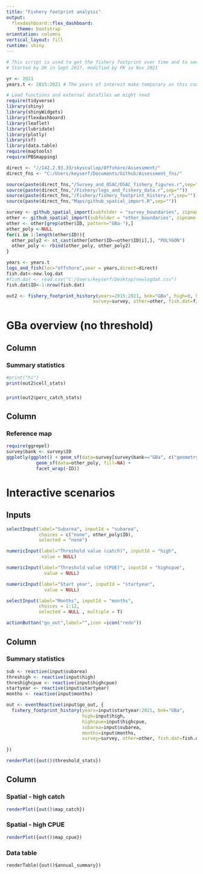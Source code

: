 ```yaml
---
title: "Fishery footprint analysis"
output: 
  flexdashboard::flex_dashboard:
    theme: bootstrap
orientation: columns
vertical_layout: fill
runtime: shiny
---
```



```r
# This script is used to get the fishery footprint over time and to see how it changes.
# Started by DK in Sept 2017, modified by FK in Nov 2021

yr <- 2021
years.t <- 2015:2021 # The years of interest make temporary as this could be overwritten when I bring in the survey results...
```

```r
# Load functions and external datafiles we might need
require(tidyverse)
library(shiny)
library(shinyWidgets)
library(flexdashboard)
library(leaflet)
library(lubridate)
library(plotly)
library(sf)
library(data.table)
require(maptools)
require(PBSmapping)

direct <- "//142.2.93.33/skyscallop/Offshore/Assessment/"
direct_fns <- "C:/Users/keyserf/Documents/Github/Assessment_fns/"

source(paste(direct_fns,"/Survey_and_OSAC/OSAC_fishery_figures.r",sep="")) #Source1
source(paste(direct_fns,"/Fishery/logs_and_fishery_data.r",sep=""))
source(paste(direct_fns,"/Fishery/fishery_footprint_history.r",sep=""))
source(paste(direct_fns,"Maps/github_spatial_import.R",sep=""))

survey <- github_spatial_import(subfolder = "survey_boundaries", zipname = "survey_boundaries.zip", quiet = T, direct_fns=direct_fns)# Figure out where your tempfiles are stored
other <- github_spatial_import(subfolder = "other_boundaries", zipname = "other_boundaries.zip", quiet = T, direct_fns=direct_fns)# Figure out where your tempfiles are stored
other <- other[grep(other$ID, pattern="GBa-"),] 
other_poly <-NULL
for(i in 1:length(other$ID)){
  other_poly2 <- st_cast(other[other$ID==other$ID[i],], "POLYGON")
  other_poly <- rbind(other_poly, other_poly2)
}

years <- years.t
logs_and_fish(loc="offshore",year = years,direct=direct)
fish.dat<-new.log.dat
#fish.dat <- read.csv("C:/Users/keyserf/Desktop/newlogdat.csv")
fish.dat$ID<-1:nrow(fish.dat)

out2 <- fishery_footprint_history(years=2015:2021, bnk="GBa", high=0, highcpue=0, subarea=NULL,
                                survey=survey, other=other, fish.dat=fish.dat, direct_fns = direct_fns)
```

GBa overview (no threshold)
===========================================================================================================================

Column {data-width=300}
------------------------------------------

### Summary statistics

```r
#print("hi")
print(out2$cell_stats)
```

###

```r
print(out2$perc_catch_stats)
```

Column {data-width=700}
------------------------------------------

### Reference map

```r
require(ggrepel)
survey$bank <- survey$ID
ggplotly(ggplot() + geom_sf(data=survey[survey$bank=="GBa", c("geometry", "bank")]) + theme_bw() +
           geom_sf(data=other_poly, fill=NA) +
           facet_wrap(~ID))

```


Interactive scenarios
=================================================================================================


Inputs {.sidebar}
-----------------------------------------------------------------------

```r
selectInput(label="Subarea", inputId = "subarea",
            choices = c("none", other_poly$ID),
            selected = "none")

numericInput(label="Threshold value (catch)", inputId = "high",
             value = NULL)

numericInput(label="Threshold value (CPUE)", inputId = "highcpue",
              value = NULL)

numericInput(label="Start year", inputId = "startyear",
              value = NULL)

selectInput(label="Months", inputId = "months",
            choices = 1:12,
            selected = NULL , multiple = T)

actionButton("go_out",label="",icon =icon("redo"))

```

Column {data-width=200}
------------------------------------------

### Summary statistics

```r
sub <- reactive(input$subarea)
threshigh <- reactive(input$high)
threshighcpue <- reactive(input$highcpue)
startyear <- reactive(input$startyear)
months <- reactive(input$months)

out <- eventReactive(input$go_out, {
  fishery_footprint_history(years=input$startyear:2021, bnk="GBa",
                            high=input$high,
                            highcpue=input$highcpue,
                            subarea=input$subarea,
                            months=input$months,
                            survey=survey, other=other, fish.dat=fish.dat, direct_fns = direct_fns)
  
})

renderPlot({out()$threshold_stats}) 
```

Column {.tabset}
------------------------------------------

### Spatial - high catch

```r
renderPlot({out()$map_catch}) 
```

### Spatial - high CPUE

```r
renderPlot({out()$map_cpue}) 
```

### Data table
```r0
renderTable({out()$annual_summary})
```
<!-- GBa, 10 t & 10 kg/hm thresholds -->
<!-- ================================================================================================= -->

<!-- ```{r, warning=F, message=F, include=F} -->
<!-- out <- fishery_footprint_history(years=years, bnk="GBa", high=10, highcpue=10, subarea=NULL,  -->
<!--                                  survey=survey, other=other, fish.dat=fish.dat) -->
<!-- ``` -->

<!-- Column {data-width=200} -->
<!-- ------------------------------------------ -->

<!-- ### Summary statistics -->

<!-- ```{r, fig.height=8, fig.width=3} -->
<!-- print(out$footprint_stats) -->
<!-- ``` -->

<!-- Column {.tabset} -->
<!-- ------------------------------------------ -->

<!-- ### Spatial - high catch -->

<!-- ```{r, fig.height=8} -->
<!-- #print(out$footprint_crosscor) -->
<!-- ggplotly(out$map_catch) -->
<!-- ``` -->

<!-- ### Spatial - high CPUE -->

<!-- ```{r, fig.height=8} -->
<!-- #print(out$footprint_crosscor) -->
<!-- ggplotly(out$map_cpue) -->
<!-- ``` -->


<!-- GBa, 25 t & 25 kg/hm thresholds -->
<!-- ===================================================================================================== -->

<!-- ```{r, warning=F, message=F, include=F} -->
<!-- out <- fishery_footprint_history(years=years, bnk="GBa", high=25, highcpue=25, subarea=NULL,  -->
<!--                                  survey=survey, other=other, fish.dat=fish.dat) -->
<!-- ``` -->

<!-- Column {data-width=200} -->
<!-- ------------------------------------------ -->

<!-- ### Summary statistics -->

<!-- ```{r, fig.height=8, fig.width=3} -->
<!-- print(out$footprint_stats) -->
<!-- ``` -->

<!-- Column {.tabset} -->
<!-- ------------------------------------------ -->

<!-- ### Spatial - high catch -->

<!-- ```{r, fig.height=8} -->
<!-- #print(out$footprint_crosscor) -->
<!-- ggplotly(out$map_catch) -->
<!-- ``` -->


<!-- ### Spatial - high CPUE -->

<!-- ```{r, fig.height=8} -->
<!-- #print(out$footprint_crosscor) -->
<!-- ggplotly(out$map_cpue) -->
<!-- ``` -->


<!-- GBa, 50 t & 50 kg/hm thresholds -->
<!-- ================================================================================================ -->

<!-- ```{r, warning=F, message=F, include=F} -->
<!-- out <- fishery_footprint_history(years=years, bnk="GBa", high=50, highcpue=50, subarea=NULL,  -->
<!--                                  survey=survey, other=other, fish.dat=fish.dat) -->
<!-- ``` -->

<!-- Column {data-width=200} -->
<!-- ------------------------------------------ -->

<!-- ### Summary statistics -->

<!-- ```{r, fig.height=8, fig.width=3} -->
<!-- print(out$footprint_stats) -->
<!-- ``` -->

<!-- Column {.tabset} -->
<!-- ------------------------------------------ -->

<!-- ### Spatial - high catch -->

<!-- ```{r, fig.height=8} -->
<!-- #print(out$footprint_crosscor) -->
<!-- ggplotly(out$map_catch) -->
<!-- ``` -->


<!-- ### Spatial - high CPUE -->

<!-- ```{r, fig.height=8} -->
<!-- #print(out$footprint_crosscor) -->
<!-- ggplotly(out$map_cpue) -->
<!-- ``` -->


<!-- GBa-North, 10 t & 10 kg/hm thresholds -->
<!-- ===================================================================================================== -->

<!-- ```{r, warning=F, message=F, include=F} -->
<!-- out <- fishery_footprint_history(years=years, bnk="GBa", high=10, highcpue=10, subarea="GBa-North",  -->
<!--                                  survey=survey, other=other, fish.dat=fish.dat) -->
<!-- ``` -->

<!-- Column {data-width=200} -->
<!-- ------------------------------------------ -->

<!-- ### Summary statistics -->

<!-- ```{r, fig.height=8, fig.width=3} -->
<!-- print(out$footprint_stats) -->
<!-- ``` -->

<!-- Column {.tabset} -->
<!-- ------------------------------------------ -->

<!-- ### Spatial - high catch -->

<!-- ```{r, fig.height=8} -->
<!-- #print(out$footprint_crosscor) -->
<!-- ggplotly(out$map_catch) -->
<!-- ``` -->


<!-- ### Spatial - high CPUE -->

<!-- ```{r, fig.height=8} -->
<!-- #print(out$footprint_crosscor) -->
<!-- ggplotly(out$map_cpue) -->
<!-- ``` -->


<!-- GBa-North, 25 t & 25 kg/hm thresholds -->
<!-- ======================================================================================================= -->

<!-- ```{r, warning=F, message=F, include=F} -->
<!-- out <- fishery_footprint_history(years=years, bnk="GBa", high=25, highcpue=25, subarea="GBa-North",  -->
<!--                                  survey=survey, other=other, fish.dat=fish.dat) -->
<!-- ``` -->

<!-- Column {data-width=200} -->
<!-- ------------------------------------------ -->

<!-- ### Summary statistics -->

<!-- ```{r, fig.height=8, fig.width=3} -->
<!-- print(out$footprint_stats) -->
<!-- ``` -->

<!-- Column {.tabset} -->
<!-- ------------------------------------------ -->

<!-- ### Spatial - high catch -->

<!-- ```{r, fig.height=8} -->
<!-- #print(out$footprint_crosscor) -->
<!-- ggplotly(out$map_catch) -->
<!-- ``` -->


<!-- ### Spatial - high CPUE -->

<!-- ```{r, fig.height=8} -->
<!-- #print(out$footprint_crosscor) -->
<!-- ggplotly(out$map_cpue) -->
<!-- ``` -->


<!-- GBa-North, 50 t & 50 kg/hm thresholds -->
<!-- ======================================================================================================= -->

<!-- ```{r, warning=F, message=F, include=F} -->
<!-- out <- fishery_footprint_history(years=years, bnk="GBa", high=50, highcpue=50, subarea="GBa-North",  -->
<!--                                  survey=survey, other=other, fish.dat=fish.dat) -->
<!-- ``` -->

<!-- Column {data-width=200} -->
<!-- ------------------------------------------ -->

<!-- ### Summary statistics -->

<!-- ```{r, fig.height=8, fig.width=3} -->
<!-- print(out$footprint_stats) -->
<!-- ``` -->

<!-- Column {.tabset} -->
<!-- ------------------------------------------ -->

<!-- ### Spatial - high catch -->

<!-- ```{r, fig.height=8} -->
<!-- #print(out$footprint_crosscor) -->
<!-- ggplotly(out$map_catch) -->
<!-- ``` -->

<!-- ### Spatial - high CPUE -->

<!-- ```{r, fig.height=8} -->
<!-- #print(out$footprint_crosscor) -->
<!-- ggplotly(out$map_cpue) -->
<!-- ``` -->


<!-- GBa-East, 10 t & 10 kg/hm thresholds -->
<!-- ===================================================================================================== -->

<!-- ```{r, warning=F, message=F, include=F} -->
<!-- out <- fishery_footprint_history(years=years, bnk="GBa", high=10, highcpue=10, subarea="GBa-East",  -->
<!--                                  survey=survey, other=other, fish.dat=fish.dat) -->
<!-- ``` -->

<!-- Column {data-width=200} -->
<!-- ------------------------------------------ -->

<!-- ### Summary statistics -->

<!-- ```{r, fig.height=8, fig.width=3} -->
<!-- print(out$footprint_stats) -->
<!-- ``` -->

<!-- Column {.tabset} -->
<!-- ------------------------------------------ -->

<!-- ### Spatial - high catch -->

<!-- ```{r, fig.height=8} -->
<!-- #print(out$footprint_crosscor) -->
<!-- ggplotly(out$map_catch) -->
<!-- ``` -->


<!-- ### Spatial - high CPUE -->

<!-- ```{r, fig.height=8} -->
<!-- #print(out$footprint_crosscor) -->
<!-- ggplotly(out$map_cpue) -->
<!-- ``` -->


<!-- GBa-East, 25 t & 25 kg/hm thresholds -->
<!-- ======================================================================================================= -->

<!-- ```{r, warning=F, message=F, include=F} -->
<!-- out <- fishery_footprint_history(years=years, bnk="GBa", high=25, highcpue=25, subarea="GBa-East",  -->
<!--                                  survey=survey, other=other, fish.dat=fish.dat) -->
<!-- ``` -->

<!-- Column {data-width=200} -->
<!-- ------------------------------------------ -->

<!-- ### Summary statistics -->

<!-- ```{r, fig.height=8, fig.width=3} -->
<!-- print(out$footprint_stats) -->
<!-- ``` -->

<!-- Column {.tabset} -->
<!-- ------------------------------------------ -->

<!-- ### Spatial - high catch -->

<!-- ```{r, fig.height=8} -->
<!-- #print(out$footprint_crosscor) -->
<!-- ggplotly(out$map_catch) -->
<!-- ``` -->


<!-- ### Spatial - high CPUE -->

<!-- ```{r, fig.height=8} -->
<!-- #print(out$footprint_crosscor) -->
<!-- ggplotly(out$map_cpue) -->
<!-- ``` -->


<!-- GBa-East, 50 t & 50 kg/hm thresholds -->
<!-- ======================================================================================================= -->

<!-- ```{r, warning=F, message=F, include=F} -->
<!-- out <- fishery_footprint_history(years=years, bnk="GBa", high=50, highcpue=50, subarea="GBa-East",  -->
<!--                                  survey=survey, other=other, fish.dat=fish.dat) -->
<!-- ``` -->

<!-- Column {data-width=200} -->
<!-- ------------------------------------------ -->

<!-- ### Summary statistics -->

<!-- ```{r, fig.height=8, fig.width=3} -->
<!-- print(out$footprint_stats) -->
<!-- ``` -->

<!-- Column {.tabset} -->
<!-- ------------------------------------------ -->

<!-- ### Spatial - high catch -->

<!-- ```{r, fig.height=8} -->
<!-- #print(out$footprint_crosscor) -->
<!-- ggplotly(out$map_catch) -->
<!-- ``` -->

<!-- ### Spatial - high CPUE -->

<!-- ```{r, fig.height=8} -->
<!-- #print(out$footprint_crosscor) -->
<!-- ggplotly(out$map_cpue) -->
<!-- ``` -->



<!-- GBa-Central, 10 t & 10 kg/hm thresholds -->
<!-- ===================================================================================================== -->

<!-- ```{r, warning=F, message=F, include=F} -->
<!-- out <- fishery_footprint_history(years=years, bnk="GBa", high=10, highcpue=10, subarea="GBa-Central",  -->
<!--                                  survey=survey, other=other, fish.dat=fish.dat) -->
<!-- ``` -->

<!-- Column {data-width=200} -->
<!-- ------------------------------------------ -->

<!-- ### Summary statistics -->

<!-- ```{r, fig.height=8, fig.width=3} -->
<!-- print(out$footprint_stats) -->
<!-- ``` -->

<!-- Column {.tabset} -->
<!-- ------------------------------------------ -->

<!-- ### Spatial - high catch -->

<!-- ```{r, fig.height=8} -->
<!-- #print(out$footprint_crosscor) -->
<!-- ggplotly(out$map_catch) -->
<!-- ``` -->


<!-- ### Spatial - high CPUE -->

<!-- ```{r, fig.height=8} -->
<!-- #print(out$footprint_crosscor) -->
<!-- ggplotly(out$map_cpue) -->
<!-- ``` -->


<!-- GBa-Central, 25 t & 25 kg/hm thresholds -->
<!-- ======================================================================================================= -->

<!-- ```{r, warning=F, message=F, include=F} -->
<!-- out <- fishery_footprint_history(years=years, bnk="GBa", high=25, highcpue=25, subarea="GBa-Central",  -->
<!--                                  survey=survey, other=other, fish.dat=fish.dat) -->
<!-- ``` -->

<!-- Column {data-width=200} -->
<!-- ------------------------------------------ -->

<!-- ### Summary statistics -->

<!-- ```{r, fig.height=8, fig.width=3} -->
<!-- print(out$footprint_stats) -->
<!-- ``` -->

<!-- Column {.tabset} -->
<!-- ------------------------------------------ -->

<!-- ### Spatial - high catch -->

<!-- ```{r, fig.height=8} -->
<!-- #print(out$footprint_crosscor) -->
<!-- ggplotly(out$map_catch) -->
<!-- ``` -->


<!-- ### Spatial - high CPUE -->

<!-- ```{r, fig.height=8} -->
<!-- #print(out$footprint_crosscor) -->
<!-- ggplotly(out$map_cpue) -->
<!-- ``` -->


<!-- GBa-Central, 50 t & 50 kg/hm thresholds -->
<!-- ======================================================================================================= -->

<!-- ```{r, warning=F, message=F, include=F} -->
<!-- out <- fishery_footprint_history(years=years, bnk="GBa", high=50, highcpue=50, subarea="GBa-Central",  -->
<!--                                  survey=survey, other=other, fish.dat=fish.dat) -->
<!-- ``` -->

<!-- Column {data-width=200} -->
<!-- ------------------------------------------ -->

<!-- ### Summary statistics -->

<!-- ```{r, fig.height=8, fig.width=3} -->
<!-- print(out$footprint_stats) -->
<!-- ``` -->

<!-- Column {.tabset} -->
<!-- ------------------------------------------ -->

<!-- ### Spatial - high catch -->

<!-- ```{r, fig.height=8} -->
<!-- #print(out$footprint_crosscor) -->
<!-- ggplotly(out$map_catch) -->
<!-- ``` -->

<!-- ### Spatial - high CPUE -->

<!-- ```{r, fig.height=8} -->
<!-- #print(out$footprint_crosscor) -->
<!-- ggplotly(out$map_cpue) -->
<!-- ``` -->


<!-- GBa-West, 10 t & 10 kg/hm thresholds -->
<!-- ===================================================================================================== -->

<!-- ```{r, warning=F, message=F, include=F} -->
<!-- out <- fishery_footprint_history(years=years, bnk="GBa", high=10, highcpue=10, subarea="GBa-West",  -->
<!--                                  survey=survey, other=other, fish.dat=fish.dat) -->
<!-- ``` -->

<!-- Column {data-width=200} -->
<!-- ------------------------------------------ -->

<!-- ### Summary statistics -->

<!-- ```{r, fig.height=8, fig.width=3} -->
<!-- print(out$footprint_stats) -->
<!-- ``` -->

<!-- Column {.tabset} -->
<!-- ------------------------------------------ -->

<!-- ### Spatial - high catch -->

<!-- ```{r, fig.height=8} -->
<!-- #print(out$footprint_crosscor) -->
<!-- ggplotly(out$map_catch) -->
<!-- ``` -->


<!-- ### Spatial - high CPUE -->

<!-- ```{r, fig.height=8} -->
<!-- #print(out$footprint_crosscor) -->
<!-- ggplotly(out$map_cpue) -->
<!-- ``` -->


<!-- GBa-West, 25 t & 25 kg/hm thresholds -->
<!-- ======================================================================================================= -->

<!-- ```{r, warning=F, message=F, include=F} -->
<!-- out <- fishery_footprint_history(years=years, bnk="GBa", high=25, highcpue=25, subarea="GBa-West",  -->
<!--                                  survey=survey, other=other, fish.dat=fish.dat) -->
<!-- ``` -->

<!-- Column {data-width=200} -->
<!-- ------------------------------------------ -->

<!-- ### Summary statistics -->

<!-- ```{r, fig.height=8, fig.width=3} -->
<!-- print(out$footprint_stats) -->
<!-- ``` -->

<!-- Column {.tabset} -->
<!-- ------------------------------------------ -->

<!-- ### Spatial - high catch -->

<!-- ```{r, fig.height=8} -->
<!-- #print(out$footprint_crosscor) -->
<!-- ggplotly(out$map_catch) -->
<!-- ``` -->


<!-- ### Spatial - high CPUE -->

<!-- ```{r, fig.height=8} -->
<!-- #print(out$footprint_crosscor) -->
<!-- ggplotly(out$map_cpue) -->
<!-- ``` -->


<!-- GBa-West, 50 t & 50 kg/hm thresholds -->
<!-- ======================================================================================================= -->

<!-- ```{r, warning=F, message=F, include=F} -->
<!-- out <- fishery_footprint_history(years=years, bnk="GBa", high=50, highcpue=50, subarea="GBa-West",  -->
<!--                                  survey=survey, other=other, fish.dat=fish.dat) -->
<!-- ``` -->

<!-- Column {data-width=200} -->
<!-- ------------------------------------------ -->

<!-- ### Summary statistics -->

<!-- ```{r, fig.height=8, fig.width=3} -->
<!-- print(out$footprint_stats) -->
<!-- ``` -->

<!-- Column {.tabset} -->
<!-- ------------------------------------------ -->

<!-- ### Spatial - high catch -->

<!-- ```{r, fig.height=8} -->
<!-- #print(out$footprint_crosscor) -->
<!-- ggplotly(out$map_catch) -->
<!-- ``` -->

<!-- ### Spatial - high CPUE -->

<!-- ```{r, fig.height=8} -->
<!-- #print(out$footprint_crosscor) -->
<!-- ggplotly(out$map_cpue) -->
<!-- ``` -->


<!-- ======================================================================================================================================== -->
<!-- ======================================================================================================================================== -->
<!-- ======================================================================================================================================== -->
<!-- ======================================================================================================================================== -->
<!-- # # Look at each bank in more detail... -->
<!-- # sum.stat <- as.data.frame(matrix(NA,ncol=3,nrow=length(unique(spatial.fishery.history$bank)))) -->
<!-- # colnames(sum.stat) <- c("bank","prop.spatial","prop.of.total") -->
<!-- #    -->
<!-- # yrnum <- which(names(fish.cells)==year) -->
<!-- # low.banks <- c("Ger", "Mid", "Sab", "BBs", "Ban") -->
<!-- # high.banks <- c("BBn", "GBa", "GBb") -->
<!-- # low <- 1 -->
<!-- # high <- 50 -->
<!-- #  -->
<!-- # for(i in 1:length(unique(fish.cells[[yrnum]]$bank))) -->
<!-- #   { -->
<!-- #   catch <- subset(fish.cells[[yrnum]], bank == unique(fish.cells[[yrnum]]$bank)[i]) -->
<!-- #   # for the lousy banks 1 tonne is a good catch, you might need to change these a bit each year, but for 2015 it would be... -->
<!-- #   if(unique(fish.cells[[yrnum]]$bank)[i] %in% low.banks) -->
<!-- #   { -->
<!-- #   sum.stat$bank[i] <- as.character(unique(fish.cells[[yrnum]]$bank)[i]) -->
<!-- #   # Proportion of the cells with catch that had a catch > low -->
<!-- #   sum.stat$prop.spatial[i] <- length(catch$catch[catch$catch>low])/nrow(catch) -->
<!-- #   # Proportion of the total catch caught in these low catch areas. -->
<!-- #   sum.stat$prop.of.total[i] <- sum(catch$catch[catch$catch>low])/sum(catch$catch) -->
<!-- #   } # end if(unique(fish.cells$bank)[i] %in% c("Ban","Mid","Sab","Ger","BBS")) -->
<!-- #    -->
<!-- #   # for the good banks 10 tonne is a good catch, you might need to change these a bit each year, but for 2015 it would be... -->
<!-- #   if(unique(fish.cells[[yrnum]]$bank)[i] %in% high.banks) -->
<!-- #   { -->
<!-- #     sum.stat$bank[i] <- as.character(unique(fish.cells[[yrnum]]$bank)[i]) -->
<!-- #     # Proportion of the cells with catch that had a catch > high -->
<!-- #     sum.stat$prop.spatial[i] <- length(catch$catch[catch$catch>high])/nrow(catch) -->
<!-- #     # Proportion of the total catch caught in these high catch areas. -->
<!-- #     sum.stat$prop.of.total[i] <- sum(catch$catch[catch$catch>high])/sum(catch$catch) -->
<!-- #   } # end if(unique(fish.cells$bank)[i] %in% c("BBn","GBa","GBb")) -->
<!-- #    -->
<!-- # } # end for(i in 1:length(unique(fish.cells$bank))) -->
<!-- # sum.stat <- cbind(sum.stat,med.catch$catch,men.catch$catch,rg.catch$catch) -->
<!-- # names(sum.stat) <- c("Bank","prop.spatial","prop.of.total","median.catch","mean.catch","min.catch","max.catch") -->
<!-- # } # end if(is.null(mid) == F) -->
<!-- #  -->
<!-- # # If we don't have any spatial data set sum.stat, fish.cells, extreme.catch, and high.catch to null -->
<!-- # if(is.null(mid) == T) { sum.stat <- NULL ; fish.cells <- NULL ;extreme.catch <- NULL; high.catch <- NULL } -->
<!-- #  -->
<!-- #  -->
<!-- # # Now moving along we can also include summary stats of interesting areas... -->
<!-- # # First we can generate interesting fishery related stats for each bank in the most recently fished year. -->
<!-- # #bnk=c("GBa") -->
<!-- # #bnk <- as.character(unique(fish.regs$Bank)) -->
<!-- # fishery.results <- NULL -->
<!-- # for(i in 1:length(bnk)) -->
<!-- #   { -->
<!-- #   # Now subset the fishery data if we need to remove some data (usually b/c recent data is not QA/QC ready) ... -->
<!-- # bank.fish <- subset(fish.dat, bank == "GBa") -->
<!-- #  -->
<!-- # cpue.ts.WF <-fishery.dat(subset(bank.fish,fleet=="WF"),bk="GBa",yr=years,method='simple',direct=direct) 			 -->
<!-- #  -->
<!-- # cpue.ts.FT <-fishery.dat(subset(bank.fish,fleet=="FT"),bk=bnk[i],yr=years,method='jackknife',direct=direct) 			 -->
<!-- #  -->
<!-- # effort <- c(cpue.ts$effort[cpue.ts$year == max(cpue.ts$year)], -->
<!-- #             ifelse(max(cpue.ts$year) %in% cpue.ts.WF$year, cpue.ts.WF$effort[cpue.ts.WF$year == max(cpue.ts$year)],NA), -->
<!-- #             ifelse(max(cpue.ts$year) %in% cpue.ts.FT$year, cpue.ts.FT$effort[cpue.ts.FT$year == max(cpue.ts$year)],NA))  -->
<!-- # catch  <- c(cpue.ts$catch[cpue.ts$year == max(cpue.ts$year)], -->
<!-- #             ifelse(max(cpue.ts$year) %in% cpue.ts.WF$year, cpue.ts.WF$catch[cpue.ts.WF$year == max(cpue.ts$year)],NA), -->
<!-- #             ifelse(max(cpue.ts$year) %in% cpue.ts.FT$year, cpue.ts.FT$catch[cpue.ts.FT$year == max(cpue.ts$year)],NA))  -->
<!-- # cpue   <- c(cpue.ts$cpue[cpue.ts$year == max(cpue.ts$year)], -->
<!-- #             ifelse(max(cpue.ts$year) %in% cpue.ts.WF$year, cpue.ts.WF$cpue[cpue.ts.WF$year == max(cpue.ts$year)],NA), -->
<!-- #             ifelse(max(cpue.ts$year) %in% cpue.ts.FT$year, cpue.ts.FT$cpue[cpue.ts.FT$year == max(cpue.ts$year)],NA))  -->
<!-- #  -->
<!-- # bank.fish.latest <- subset(bank.fish, year==max(bank.fish$year,na.rm=T)) -->
<!-- #  -->
<!-- # WF.trips <- length(which(tapply(bank.fish.latest$fleet,bank.fish.latest$tripnum,unique)=="WF")) -->
<!-- # FT.trips <- length(which(tapply(bank.fish.latest$fleet,bank.fish.latest$tripnum,unique)=="FT")) -->
<!-- #  -->
<!-- # fishery.results[[i]] <- c(bnk[i],max(bank.fish$year,na.rm=T),effort,catch,cpue,WF.trips,FT.trips) -->
<!-- #  -->
<!-- #   } # end for(i in 1:length(bank)) -->
<!-- #  -->
<!-- # fish.res <- do.call("rbind",fishery.results) -->
<!-- # fish.res <- as.data.frame((fish.res)) -->
<!-- # colnames(fish.res) <- c("bank","year","effort","WF.effort","FT.effort","catch","WF.catch","FT.catch", -->
<!-- #                         "cpue","WF.cpue","FT.cpue","WF.trips","FT.trips") -->
<!-- # # Turn the factors numbers... you'll need the cool function -->
<!-- # factor.2.number <- function(x) {as.numeric(levels(x))[x]} -->
<!-- # fish.res[,2:13] <- sapply(fish.res[,2:13],factor.2.number) -->
<!-- #  -->
<!-- #  -->
<!-- # # Output the results of interest -->
<!-- # if(export==T) -->
<!-- # { -->
<!-- #   write.csv(sum.stat,file=paste(direct,"Data/Fishery_data/Summary/",yr,"/Fishery_summary_stats.csv",sep="")) # Write1 -->
<!-- #   write.csv(fish.cells,file=paste(direct,"Data/Fishery_data/Summary/",yr,"/Fishery_cell_by_cell.csv",sep="")) # Write2 -->
<!-- #   write.csv(fish.res,file=paste(direct,"Data/Fishery_data/Summary/",yr,"/Fishery_by_bank_and_fleet.csv",sep="")) # Write3 -->
<!-- # } # end if(export==T) -->
<!-- #  -->
<!-- #  -->
<!-- #  -->
<!-- #  -->
<!-- # ###################  Survey Data for OSAC ################################## -->
<!-- # # Here we are grabbing the mean survey data on the bank, this is being pulled from the detailed sampling information -->
<!-- #  -->
<!-- # # Create the data frame -->
<!-- # surv.res <- data.frame(bank = rep(NA,length(bnk)),sh = rep(NA,length(bnk)),cf = rep(NA,length(bnk)),mc = rep(NA,length(bnk))) -->
<!-- # # Run this for each bank -->
<!-- # for(i in 1:length(bnk)) -->
<!-- # { -->
<!-- #   # Name the bank -->
<!-- #   surv.res$bank[i] <- bnk[i] -->
<!-- #   # We don't have data for some banks in some years, so if we don't skip this bank and do nothing! -->
<!-- #   if(length(survey.obj[[bnk[i]]][[1]]$l.bar[survey.obj[[bnk[i]]][[1]]$year == yr]) > 0) -->
<!-- #   {   -->
<!-- #   # For all banks but middle calculate the shell height and meat counts   -->
<!-- #     if(bnk[i] != "Mid") surv.res$sh[i] <- survey.obj[[bnk[i]]][[1]]$l.bar[survey.obj[[bnk[i]]][[1]]$year == yr] -->
<!-- #     if(bnk[i] != "Mid") surv.res$mc[i] <- 500/(survey.obj[[bnk[i]]][[1]]$I[survey.obj[[bnk[i]]][[1]]$year == yr]/ -->
<!-- #                              survey.obj[[bnk[i]]][[1]]$N[survey.obj[[bnk[i]]][[1]]$year == yr]) -->
<!-- #     surv.res$cf[i] <- survey.obj[[bnk[i]]][[1]]$CF[survey.obj[[bnk[i]]][[1]]$year == yr] -->
<!-- #     # We don't have this information in the survey object for middle bank... -->
<!-- #     if(bnk[i] == "Mid")  surv.res$sh <- NA ; surv.res$mc <- NA -->
<!-- #   } # end if(length(survey.obj[[bnk[i]]][[1]]$l.bar) > 0) -->
<!-- #  -->
<!-- # } # end for(i in 1:length(bnk)) -->
<!-- #     -->
<!-- # # Save the results -->
<!-- # if(save.res == T) save(fish.res,surv.res,sum.stat,fish.cells,extreme.catch,high.catch, -->
<!-- #                        file = paste(direct,"Data/Fishery_data/Summary/",yr,"/OSAC_summary.RData",sep="")) -->
<!-- #  -->
<!-- # ##############  OSAC Mini survey figs (for the top corner of presentation)  ################### -->
<!-- # ##############  This is similar to what we'd show in the survey summaries but optimized slightly for this presentation -->
<!-- # ##############  And includes all banks, not just where we surveyed this year. -->
<!-- # if(make.mini.figs == T) -->
<!-- #   { -->
<!-- # bnk <- c(as.character(unique(fish.regs$Bank)),"GB") # Strictly speaking we don't need GB in there... -->
<!-- #  -->
<!-- # # Make a spatial survey summary figure for each bank of interest. -->
<!-- # for(j in 1:length(bnk)) -->
<!-- # { -->
<!-- #   # The directory for the figures, wouldn't hurt to make this into an "option" when converting to a function so that -->
<!-- #   # the figures could be output to the screen and saved wherever you'd like -->
<!-- #   # Note that the directory needs to exist for this to work!!! -->
<!-- #   if(save.fig ==T) png(paste(direct,yr,"/Presentations/OSAC/",bnk[j],"/Survey_strata.png",sep=""),units="in",width = 11, height = 8.5, -->
<!-- #       res=420) -->
<!-- #   if(save.fig==F) windows(11,8.5) -->
<!-- #   # Grab the survey strata if available   -->
<!-- #   surv.dets <- subset(survey.detail.polys,label==bnk[j]) -->
<!-- #   surv.info <- subset(survey.info,label==bnk[j]) -->
<!-- #   # If no survey strata map scallop map like so... -->
<!-- #   if(nrow(surv.dets)==0) -->
<!-- #     { -->
<!-- #       ScallopMap(area=bnk[j],plot.bathy=T,bathy.source = "quick",boundries = "offshore",shore="nwatlHR", -->
<!-- #               bound.color = T,plot.boundries = T,label.boundries = F,offshore.names=F,xlab="",ylab="",bathcol = "darkblue", -->
<!-- #               title="",cex.mn=2,dec.deg = F,direct=direct,manage.colors = pastel.colors(60,seed=2)) -->
<!-- #     } # end if(nrow(surv.dets)==0) -->
<!-- #   # If there is survey strata we do this... -->
<!-- #   if(nrow(surv.dets)>0) -->
<!-- #     { -->
<!-- #       ScallopMap(area=bnk[j],plot.bathy=T,bathy.source = "quick",boundries = "offshore",shore="nwatlHR", -->
<!-- #                  poly.lst=list(surv.dets,surv.info), -->
<!-- #                  bound.color = F,plot.boundries = T,label.boundries = F,offshore.names=F,xlab="",ylab="",bathcol = "darkblue", -->
<!-- #                  title="",cex.mn=2,dec.deg = F,direct=direct,manage.colors = pastel.colors(60,seed=2)) -->
<!-- #     } # end if(nrow(surv.dets)==0) -->
<!-- #    -->
<!-- # # This excludes banks (i.e. Banqueareau..) for which we don't have surv.Live, really is a temporary fix until we have Banquereau -->
<!-- # # included in surv.Live which will be needed whenever we next sample Banqueareau. -->
<!-- #   if(is.null(surv.Live[[bnk[j]]])==F) -->
<!-- #    { -->
<!-- #    if(bnk[j] != c("Ger")) -->
<!-- #     { -->
<!-- #       # Add the regular survey tows. -->
<!-- #       points(lat~lon,subset(surv.Live[[bnk[j]]],year== max(surv.Live[[bnk[j]]]$year) & random==1),pch=20,bg='black',cex=1.5) -->
<!-- #       # Add other survey tows -->
<!-- #       points(lat~lon,surv.Live[[bnk[j]]],subset=year==max(surv.Live[[bnk[j]]]$year) & random %in% c(2,3,4,5),pch=24,bg="darkorange",cex=0.8) -->
<!-- #       # Add the legend -->
<!-- #       legend('topleft',legend= -->
<!-- #             c(paste('regular (n =', -->
<!-- #                length(unique(subset(surv.Live[[bnk[j]]],year==max(surv.Live[[bnk[j]]]$year) & random==1)$tow)),")", sep=""), -->
<!-- #               paste('exploratory (n =', -->
<!-- #                length(unique(subset(surv.Live[[bnk[j]]],year==max(surv.Live[[bnk[j]]]$year) & random %in% c(2,3,4,5))$tow)),")", sep="")), -->
<!-- #              pch=c(20,24), pt.bg = c("black","darkorange"),bty='n',cex=1, inset = .02) -->
<!-- #     } # end if(bnk[j] != c("Ger")) -->
<!-- #     if(bnk[j] == c("Ger")) -->
<!-- #       { -->
<!-- #         # Add the regular survey tows. -->
<!-- #        points(lat~lon,subset(surv.Live[[bnk[j]]],year== max(surv.Live[[bnk[j]]]$year) & random==1),pch=20,bg='black',cex=1.5) -->
<!-- #        # Add the Matched tows -->
<!-- #        points(lat~lon,subset(surv.Live[[bnk[j]]],year== max(surv.Live[[bnk[j]]]$year) & random==3),pch=22,bg="yellow",cex=1.5) -->
<!-- #          # Add the legend -->
<!-- #          legend('topleft',legend= -->
<!-- #                 c(paste('regular (n =', -->
<!-- #                     length(unique(subset(surv.Live[[bnk[j]]],year==max(surv.Live[[bnk[j]]]$year) & random==1)$tow)),")", sep=""), -->
<!-- #                   paste('repeated (n =', -->
<!-- #                     length(unique(subset(surv.Live[[bnk[j]]],year==max(surv.Live[[bnk[j]]]$year) & random==3)$tow)),")", sep="")), -->
<!-- #                 pch=c(20,22), pt.bg = c("black","yellow"),bty='n',cex=1, inset = .02) -->
<!-- #       }# end if(bnk[j] == c("Ger")) -->
<!-- #    }# end is.null(surv.Live[[bnk[j]]]==F -->
<!-- #    # For any banks in which we don't have surv.Live data (these would be banks we sample infrequently, i.e. Banqureau!!) -->
<!-- #    if(is.null(surv.Live[[bnk[j]]])==T) -->
<!-- #     { -->
<!-- #      # Need to grab the data (this is what pops out directly from the SQL database data) -->
<!-- #      dat <- subset(SurvDB$SHF, bank == bnk[j]) -->
<!-- #      # This makes sure that ALL the data have the lat/long calculated in the same way -->
<!-- #      dat$lon<-with(dat,apply(cbind(elon,slon),1,mean)) -->
<!-- #      dat$lat<-with(dat,apply(cbind(elat,slat),1,mean)) -->
<!-- #      # Plot the random and non-random tows, non-random are commented out as there probably will never be any in one of these banks... -->
<!-- #      points(lat~lon,subset(dat,year == max(dat$year) & random==1),pch=20,bg='black',cex=1.5) -->
<!-- #      #points(lat~lon,dat,subset(dat,year== max(dat$year) & random %in% c(2,3,4,5)),pch=24,bg="darkorange",cex=0.8) -->
<!-- #      # Add the legend -->
<!-- #      legend("topright",pch=c(20), pt.bg = c("black"), title="Tow type", -->
<!-- #             legend = paste('regular (n =', -->
<!-- #                            length(unique(subset(dat,year==max(dat$year) & random==1)$tow)),")",sep=""), -->
<!-- #             inset=0.01,bg='white',box.col='white') -->
<!-- #     } # end if(is.null(surv.Live[[bnk[j]]])==T) -->
<!-- #   if(save.fig ==T)  dev.off() -->
<!-- #  -->
<!-- # } # end for(j in 1:length(bnk)) -->
<!-- # }# End if(make.mini.figs==T) -->
<!-- #  -->
<!-- #  -->
<!-- # # Send back objects of interest... -->
<!-- #  -->
<!-- # OSAC_res <- list(fish.res = fish.res,surv.res=surv.res,sum.stat = sum.stat,fish.cells = fish.cells, -->
<!-- #                         extreme.catch = extreme.catch,high.catch=high.catch) -->
<!-- # assign("OSAC_res",OSAC_res,pos=1) -->
<!-- #  -->
<!-- # } #end function. -->





